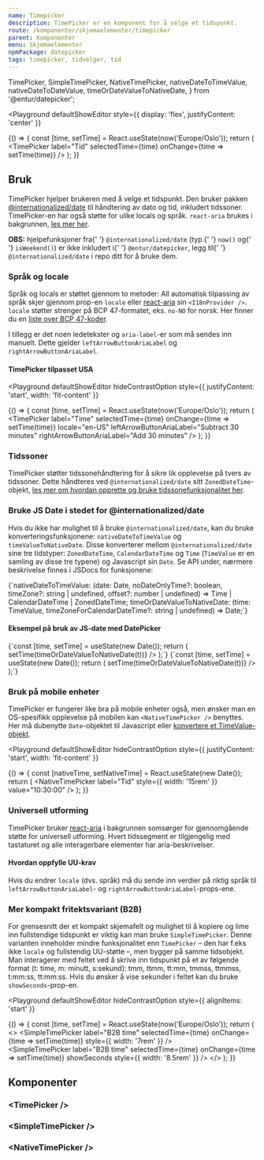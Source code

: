 ```yaml
---
name: Timepicker
description: TimePicker er en komponent for å velge et tidspunkt.
route: /komponenter/skjemaelementer/timepicker
parent: Komponenter
menu: Skjemaelementer
npmPackage: datepicker
tags: timepicker, tidvelger, tid
---
```



  TimePicker,
  SimpleTimePicker,
  NativeTimePicker,
  nativeDateToTimeValue,
  nativeDateToDateValue,
  timeOrDateValueToNativeDate,
} from '@entur/datepicker';


<PageHeader />

<Playground
  defaultShowEditor
  style={{ display: 'flex', justifyContent: 'center' }}
>
  {() => {
    const [time, setTime] = React.useState(now('Europe/Oslo'));
    return (
      <TimePicker
        label="Tid"
        selectedTime={time}
        onChange={time => setTime(time)}
      />
    );
  }}
</Playground>

## Bruk

TimePicker hjelper brukeren med å velge et tidspunkt. Den bruker pakken [@internationalized/date](https://react-spectrum.adobe.com/internationalized/date/) til håndtering av dato og tid, inkludert tidssoner.
TimePicker-en har også støtte for ulike locals og språk. `react-aria` brukes i bakgrunnen, [les mer her](https://react-spectrum.adobe.com/react-aria/useTimeField.html).

<SmallAlertBox variant="info">
  <div>
    <strong>OBS:</strong> hjelpefunksjoner fra{' '}
    <code className="eds-code-text">@internationalized/date</code> (typ.{' '}
    <code className="eds-code-text">now()</code> og{' '}
    <code className="eds-code-text">isWeekend()</code>) er ikke inkludert i{' '}
    <code className="eds-code-text">@entur/datepicker</code>, legg til{' '}
    <code className="eds-code-text">@internationalized/date</code> i repo ditt
    for å bruke dem.
  </div>
</SmallAlertBox>

### Språk og locale

Språk og locals er støttet gjennom to metoder: All automatisk tilpassing av språk skjer gjennom prop-en `locale` eller [react-aria](https://react-spectrum.adobe.com/react-aria/I18nProvider.html) sin `<I18nProvider />`.
`locale` støtter strenger på BCP 47-formatet, eks. `no-NO` for norsk. Her finner du en [liste over BCP 47-koder](https://www.techonthenet.com/js/language_tags.php).

I tillegg er det noen ledetekster og `aria-label`-er som må sendes inn manuelt. Dette gjelder `leftArrowButtonAriaLabel` og `rightArrowButtonAriaLabel`.

#### TimePicker tilpasset USA

<Playground
  defaultShowEditor
  hideContrastOption
  style={{ justifyContent: 'start', width: 'fit-content' }}
>
  {() => {
    const [time, setTime] = React.useState(now('Europe/Oslo'));
    return (
      <TimePicker
        label="Time"
        selectedTime={time}
        onChange={time => setTime(time)}
        locale="en-US"
        leftArrowButtonAriaLabel="Subtract 30 minutes"
        rightArrowButtonAriaLabel="Add 30 minutes"
      />
    );
  }}
</Playground>

### Tidssoner

TimePicker støtter tidssonehåndtering for å sikre lik opplevelse på tvers av tidssoner. Dette håndteres ved `@internationalized/date` sitt `ZonedDateTime`-objekt, [les mer om hvordan opprette og bruke tidssonefunksjonalitet her](https://react-spectrum.adobe.com/internationalized/date/ZonedDateTime.html).

### Bruke JS Date i stedet for @internationalized/date

Hvis du ikke har mulighet til å bruke `@internationalized/date`, kan du bruke konverteringsfunksjonene: `nativeDateToTimeValue` og `timeValueToNativeDate`. Disse konverterer
mellom `@internationalized/date` sine tre tidstyper: `ZonedDateTime`, `CalendarDateTime` og `Time` (`TimeValue` er en samling av disse tre typene) og Javascript sin `Date`.
Se API under, nærmere beskrivelse finnes i JSDocs for funksjonene:

<CodeBlock hideLineNumbers wrapLongLines={false} language="ts">
  {`nativeDateToTimeValue: (date: Date, noDateOnlyTime?: boolean, timeZone?: string | undefined, offset?: number | undefined) => Time | CalendarDateTime | ZonedDateTime;
timeOrDateValueToNativeDate: (time: TimeValue, timeZoneForCalendarDateTime?: string | undefined) => Date;`}
</CodeBlock>

#### Eksempel på bruk av JS-date med DatePicker

<CodeBlock asExpandable expandableLabel="JS Date-eksempel">
  {`const [time, setTime] = useState(new Date());
  return (
    <TimePicker
      label="Choose time"
      selectedTime={nativeDateToTimeValue(time)}
      onChange={t => setTime(timeOrDateValueToNativeDate(t))}
    />
  );`}
</CodeBlock>

<CodeBlock asExpandable expandableLabel="JS Date med tidssone-eksempel">
  {`const [time, setTime] = useState(new Date());
  return (
    <TimePicker
      label="Choose time"
      selectedTime={
        nativeDateToTimeValue(
          time,
          false,
          'Europe/Oslo',
        )
      }
      onChange={t => setTime(timeOrDateValueToNativeDate(t))}
    />
  );`}
</CodeBlock>

### Bruk på mobile enheter

TimePicker er fungerer like bra på mobile enheter også, men ønsker man en OS-spesifikk opplevelse på mobilen kan `<NativeTimePicker />` benyttes. Her må dubenytte `Date`-objektet til Javascript eller [konvertere et TimeValue-objekt](#bruk-sammen-datepicker--bruk-med-js-date).

<Playground
  defaultShowEditor
  hideContrastOption
  style={{ justifyContent: 'start', width: 'fit-content' }}
>
  {() => {
    const [nativeTime, setNativeTime] = React.useState(new Date());
    return (
      <NativeTimePicker
        label="Tid"
        style={{ width: '15rem' }}
        value="10:30:00"
      />
    );
  }}
</Playground>

### Universell utforming

TimePicker bruker [react-aria](https://react-spectrum.adobe.com/react-aria/useTimeField.html) i bakgrunnen somsørger for gjennomgående støtte for universell utforming.
Hvert tidssegment er tilgjengelig med tastaturet og alle interagerbare elementer har aria-beskrivelser.

#### Hvordan oppfylle UU-krav

Hvis du endrer `locale` (dvs. språk) må du sende inn verdier på riktig språk til `leftArrowButtonAriaLabel`- og `rightArrowButtonAriaLabel`-props-ene.

### Mer kompakt fritektsvariant (B2B)

For grensesnitt der et kompakt skjemafelt og mulighet til å kopiere og lime inn fullstendige tidspunkt er viktig kan man bruke `SimpleTimePicker`. Denne varianten inneholder
mindre funksjonalitet enn `TimePicker` – den har f.eks ikke `locale` og fullstendig UU-støtte –, men bygger på samme tidsobjekt. Man interagerer med feltet ved å skrive inn tidspunkt på et av følgende format (t: time, m: minutt, s:sekund): tmm, ttmm, tt:mm, tmmss, ttmmss, t:mm:ss, tt:mm:ss.
Hvis du ønsker å vise sekunder i feltet kan du bruke `showSeconds`-prop-en.

<Playground
  defaultShowEditor
  hideContrastOption
  style={{ alignItems: 'start' }}
>
  {() => {
    const [time, setTime] = React.useState(now('Europe/Oslo'));
    return (
      <>
        <SimpleTimePicker
          label="B2B time"
          selectedTime={time}
          onChange={time => setTime(time)}
          style={{ width: '7rem' }}
        />
        <br />
        <SimpleTimePicker
          label="B2B time"
          selectedTime={time}
          onChange={time => setTime(time)}
          showSeconds
          style={{ width: '8.5rem' }}
        />
      </>
    );
  }}
</Playground>

## Komponenter

### <TimePicker /\>

<ImportStatement imports="TimePicker" />
<Props of={TimePicker} />

### <SimpleTimePicker /\>

<ImportStatement imports="SimpleTimePicker" />
<Props of={SimpleTimePicker} />

### <NativeTimePicker /\>

<ImportStatement imports="NativeTimePicker" />
<Props of={NativeTimePicker} />
